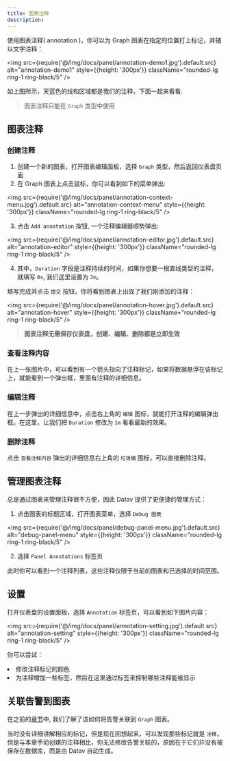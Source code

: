 ```yaml
---
title: 图表注释
description: 
---
```



使用图表注释( annotation )，你可以为 Graph 图表在指定的位置打上标记，并辅以文字注释：

<img src={require('@/img/docs/panel/annotation-demo1.jpg').default.src} alt="annotation-demo1" style={{height: '300px'}} className="rounded-lg ring-1 ring-black/5" />


如上图所示，天蓝色的线和区域都是我们的注释，下面一起来看看.

> 图表注释只能在 <Code>Graph</Code> 类型中使用

## 图表注释

### 创建注释

1. 创建一个新的图表，打开图表编辑面板，选择 `Graph` 类型，然后返回仪表盘页面
2. 在 Graph 图表上点击鼠标，你可以看到如下的菜单弹出:

<img src={require('@/img/docs/panel/annotation-context-menu.jpg').default.src} alt="annotation-context-menu" style={{height: '300px'}} className="rounded-lg ring-1 ring-black/5" />


3. 点击 `Add annotation` 按钮, 一个注释编辑器顺势弹出:

<img src={require('@/img/docs/panel/annotation-editor.jpg').default.src} alt="annotation-editor" style={{height: '300px'}} className="rounded-lg ring-1 ring-black/5" />


4. 其中，`Duration` 字段是注释持续的时间，如果你想要一根直线类型的注释，就填写 `0s`, 我们这里设置为 `2m`。

填写完成并点击 `提交` 按钮，你将看到图表上出现了我们刚添加的注释：

<img src={require('@/img/docs/panel/annotation-hover.jpg').default.src} alt="annotation-hover" style={{height: '300px'}} className="rounded-lg ring-1 ring-black/5" />


> **图表注释无需保存仪表盘，创建、编辑、删除都是立即生效**

### 查看注释内容

在上一张图片中，可以看到有一个箭头指向了注释标记，如果将数据悬浮在该标记上，就能看到一个弹出框，里面有注释的详细信息。

### 编辑注释

在上一步弹出的详细信息中，点击右上角的 `编辑` 图标，就能打开注释的编辑弹出框。在这里，让我们把 `Duration` 修改为 `1m` 看看最新的效果。


### 删除注释

点击 `查看注释内容` 弹出的详细信息右上角的 `垃圾桶` 图标，可以直接删除注释。

## 管理图表注释

总是通过图表来管理注释很不方便，因此 Datav 提供了更便捷的管理方式：

1. 点击图表的标题区域，打开图表菜单，选择 `Debug 图表`

<img src={require('@/img/docs/panel/debug-panel-menu.jpg').default.src} alt="debug-panel-menu" style={{height: '300px'}} className="rounded-lg ring-1 ring-black/5" />


2. 选择 `Panel Annotations` 标签页 

此时你可以看到一个注释列表，这些注释仅限于当前的图表和已选择的时间范围。


## 设置

打开仪表盘的设置面板，选择 `Annotation` 标签页，可以看到如下图片内容：

<img src={require('@/img/docs/panel/annotation-setting.jpg').default.src} alt="annotation-setting" style={{height: '300px'}} className="rounded-lg ring-1 ring-black/5" />


你可以尝试：
<TextList>
    <li>修改注释标记的颜色</li>
    <li>为注释增加一些标签，然后在这里通过标签来控制哪些注释能被显示</li>
</TextList>


## 关联告警到图表

在之前的[章节](/docs/tutorial-alert#correlate-alerts-to-graph-panel)中, 我们了解了该如何将告警关联到 `Graph` 图表。

当时没有详细讲解相应的标记，但是现在回想起来，可以发现那些标记就是 `注释`，但是与本章手动创建的注释相比，你无法修改告警关联的，原因在于它们并没有被保存在数据库，而是由 Datav 自动生成。